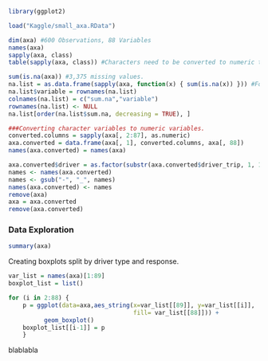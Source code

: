 ```r
library(ggplot2)
```

```r
load("Kaggle/small_axa.RData")

dim(axa) #600 Observations, 88 Variables
names(axa)
sapply(axa, class)
table(sapply(axa, class)) #Characters need to be converted to numeric type.

sum(is.na(axa)) #3,375 missing values.
na.list = as.data.frame(sapply(axa, function(x) { sum(is.na(x)) })) #Focused in certain variables.
na.list$variable = rownames(na.list)
colnames(na.list) = c("sum.na","variable")
rownames(na.list) <- NULL
na.list[order(na.list$sum.na, decreasing = TRUE), ]

###Converting character variables to numeric variables.
converted.columns = sapply(axa[, 2:87], as.numeric)
axa.converted = data.frame(axa[, 1], converted.columns, axa[, 88])
names(axa.converted) = names(axa) 

axa.converted$driver = as.factor(substr(axa.converted$driver_trip, 1, 1))
names <- names(axa.converted)
names <- gsub("-", "_", names)
names(axa.converted) <- names
remove(axa)
axa = axa.converted
remove(axa.converted)
```

### Data Exploration 
```r
summary(axa)
```

Creating boxplots split by driver type and response.
```r

var_list = names(axa)[1:89]
boxplot_list = list()

for (i in 2:88) {
    p = ggplot(data=axa,aes_string(x=var_list[[89]], y=var_list[[i]],
                                   fill= var_list[[88]])) + 
          geom_boxplot()                    
    boxplot_list[[i-1]] = p
    }

```

blablabla

